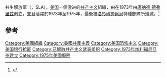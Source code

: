 共生解放军（{{lang|en|Symbionese Liberation Army}}，SLA），[[美国|美国]]一個激进的[[共产主义|共产主义]]組織，由在1973年由[[唐纳德·德弗里兹|唐纳德·德弗里兹]]创立，並且活躍於1973年至1975年，最後被[[洛杉矶警察局|洛杉矶警察局]]特種部隊所殲滅。<ref>{{Cite web |url=http://news.sina.com.cn/w/2009-05-22/170117871030.shtml |title=美激进组织共生解放军最后一名成员落网 |accessdate=2015-02-22 |archive-date=2019-06-06 |archive-url=https://web.archive.org/web/20190606043808/http://news.sina.com.cn/w/2009-05-22/170117871030.shtml |dead-url=no }}</ref>

== 參考 ==
{{Reflist}}

[[Category:美國組織|Category:美國組織]]
[[Category:美國共產主義|Category:美國共產主義]]
[[Category:美国恐怖主义|Category:美国恐怖主义]]
[[Category:美国银行抢匪|Category:美国银行抢匪]]
[[Category:已解散共产主义武装组织|Category:已解散共产主义武装组织]]
[[Category:1973年加利福尼亞州建立|Category:1973年加利福尼亞州建立]]
[[Category:1975年美國廢除|Category:1975年美國廢除]]